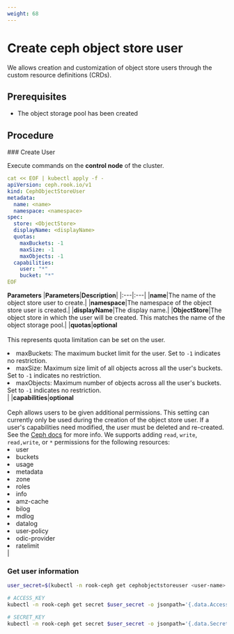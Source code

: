 ```yaml
---
weight: 68
---
```


# Create ceph object store user

We allows creation and customization of object store users through the custom resource definitions (CRDs).

## Prerequisites

- The object storage pool has been created

## Procedure

<Steps>
### Create User

Execute commands on the **control node** of the cluster.

```yaml
cat << EOF | kubectl apply -f -
apiVersion: ceph.rook.io/v1
kind: CephObjectStoreUser
metadata:
  name: <name>
  namespace: <namespace>
spec:
  store: <ObjectStore>
  displayName: <displayName>
  quotas:
    maxBuckets: -1
    maxSize: -1
    maxObjects: -1
  capabilities:
    user: "*"
    bucket: "*"
EOF
```

**Parameters**
|**Parameters**|**Description**|
|:---|:---|
|**name**|The name of the object store user to create.|
|**namespace**|The namespace of the object store user is created.|
|**displayName**|The display name.|
|**ObjectStore**|The object store in which the user will be created. This matches the name of the object storage pool.|
|**quotas**|**optional**<br></br>This represents quota limitation can be set on the user.<li>maxBuckets: The maximum bucket limit for the user. Set to `-1` indicates no restriction.</li><li>maxSize: Maximum size limit of all objects across all the user's buckets. Set to `-1` indicates no restriction.</li><li>maxObjects: Maximum number of objects across all the user's buckets. Set to `-1` indicates no restriction.</li>|
|**capabilities**|**optional**<br></br>Ceph allows users to be given additional permissions. This setting can currently only be used during the creation of the object store user. If a user's capabilities need modified, the user must be deleted and re-created. See the [Ceph docs](https://docs.ceph.com/en/latest/radosgw/admin/#add-remove-admin-capabilities) for more info. We supports adding `read`, `write`, `read,write`, or `*` permissions for the following resources:<li>user</li><li>buckets</li><li>usage</li><li>metadata</li><li>zone</li><li>roles</li><li>info</li><li>amz-cache</li><li>bilog</li><li>mdlog</li><li>datalog</li><li>user-policy</li><li>odic-provider</li><li>ratelimit</li>|

### Get user information

```bash
user_secret=$(kubectl -n rook-ceph get cephobjectstoreuser <user-name> -o jsonpath='{.status.info.secretName}')

# ACCESS_KEY
kubectl -n rook-ceph get secret $user_secret -o jsonpath='{.data.AccessKey}' | base64 --decode

# SECRET_KEY
kubectl -n rook-ceph get secret $user_secret -o jsonpath='{.data.SecretKey}' | base64 --decode

```
</Steps>
